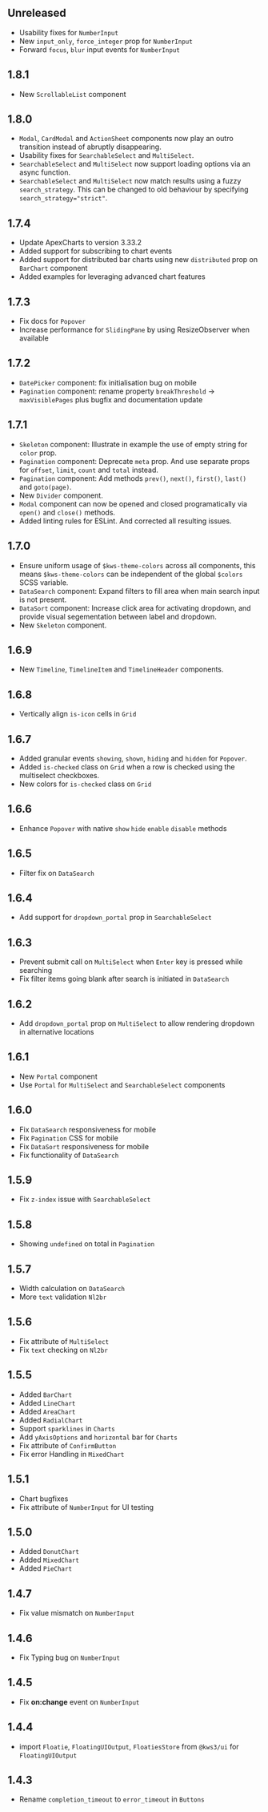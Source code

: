## Unreleased
 - Usability fixes for `NumberInput`
 - New `input_only`, `force_integer` prop for `NumberInput`
 - Forward `focus`, `blur` input events for `NumberInput`
 
## 1.8.1
 - New `ScrollableList` component

## 1.8.0
 - `Modal`, `CardModal` and `ActionSheet` components now play an outro transition instead of abruptly disappearing.
 - Usability fixes for `SearchableSelect` and `MultiSelect`.
 - `SearchableSelect` and `MultiSelect` now support loading options via an async function.
 - `SearchableSelect` and `MultiSelect` now match results using a fuzzy `search_strategy`. This can be changed to old behaviour by specifying `search_strategy="strict"`.

## 1.7.4
 - Update ApexCharts to version 3.33.2
 - Added support for subscribing to chart events
 - Added support for distributed bar charts using new `distributed` prop on `BarChart` component
 - Added examples for leveraging advanced chart features
 
## 1.7.3
 - Fix docs for `Popover`
 - Increase performance for `SlidingPane` by using ResizeObserver when available

## 1.7.2
 - `DatePicker` component: fix initialisation bug on mobile
 - `Pagination` component: rename property `breakThreshold` -> `maxVisiblePages` plus bugfix and documentation update

## 1.7.1
 - `Skeleton` component: Illustrate in example the use of empty string for `color` prop.
 - `Pagination` component: Deprecate `meta` prop. And use separate props for `offset`, `limit`, `count` and `total` instead.
 - `Pagination` component: Add methods `prev()`, `next()`, `first()`, `last()` and `goto(page)`.
 - New `Divider` component.
 - `Modal` component can now be opened and closed programatically via `open()` and `close()` methods.
 - Added linting rules for ESLint. And corrected all resulting issues.

## 1.7.0
- Ensure uniform usage of `$kws-theme-colors` across all components, this means `$kws-theme-colors` can be independent of the global `$colors` SCSS variable.
- `DataSearch` component: Expand filters to fill area when main search input is not present.
- `DataSort` component: Increase click area for activating dropdown, and provide visual segementation between label and dropdown.
- New `Skeleton` component.

## 1.6.9
- New `Timeline`, `TimelineItem` and `TimelineHeader` components.

## 1.6.8
- Vertically align `is-icon` cells in `Grid`

## 1.6.7
- Added granular events `showing`, `shown`, `hiding` and `hidden` for `Popover`.
- Added `is-checked` class on `Grid` when a row is checked using the multiselect checkboxes.
- New colors for `is-checked` class on `Grid`

## 1.6.6
- Enhance `Popover` with native `show` `hide` `enable` `disable` methods

## 1.6.5
- Filter fix on `DataSearch`

## 1.6.4
- Add support for `dropdown_portal` prop in `SearchableSelect`

## 1.6.3
- Prevent submit call on `MultiSelect` when `Enter` key is pressed while searching
- Fix filter items going blank after search is initiated in `DataSearch`

## 1.6.2
- Add `dropdown_portal` prop on `MultiSelect` to allow rendering dropdown in alternative locations

## 1.6.1
- New `Portal` component
- Use `Portal` for `MultiSelect` and `SearchableSelect` components

## 1.6.0
- Fix `DataSearch` responsiveness for mobile
- Fix `Pagination` CSS for mobile
- Fix `DataSort`  responsiveness for mobile
- Fix functionality of `DataSearch`

## 1.5.9
- Fix `z-index` issue with `SearchableSelect`

## 1.5.8
- Showing `undefined` on total in `Pagination`

## 1.5.7
- Width calculation on `DataSearch`
- More `text` validation `Nl2br`

## 1.5.6
- Fix attribute of `MultiSelect`
- Fix `text` checking on `Nl2br`

## 1.5.5
- Added `BarChart`
- Added `LineChart`
- Added `AreaChart`
- Added `RadialChart`
- Support `sparklines` in `Charts`
- Add `yAxisOptions` and `horizontal` bar for `Charts`
- Fix attribute of `ConfirmButton`
- Fix error Handling in `MixedChart`

## 1.5.1
- Chart bugfixes
- Fix attribute of `NumberInput` for UI testing

## 1.5.0
- Added `DonutChart`
- Added `MixedChart`
- Added `PieChart`

## 1.4.7
- Fix value mismatch on `NumberInput`

## 1.4.6
- Fix Typing bug on `NumberInput`

## 1.4.5
- Fix **on:change** event on `NumberInput`

## 1.4.4
- import  `Floatie`, `FloatingUIOutput`, `FloatiesStore` from `@kws3/ui` for `FloatingUIOutput`

## 1.4.3
- Rename `completion_timeout` to `error_timeout` in `Buttons`